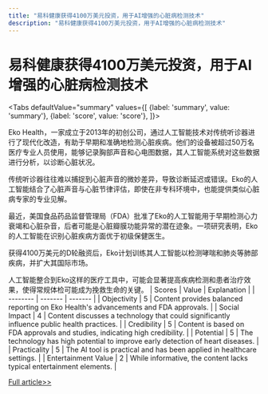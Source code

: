 ```yaml
---
title: "易科健康获得4100万美元投资，用于AI增强的心脏病检测技术"
description: "易科健康获得4100万美元投资，用于AI增强的心脏病检测技术"
---
```



# 易科健康获得4100万美元投资，用于AI增强的心脏病检测技术


<Tabs
	defaultValue="summary"
	values={[
	{label: 'summary', value: 'summary'},
	{label: 'score', value: 'score'},
]}>
<TabItem value="summary">


Eko Health，一家成立于2013年的初创公司，通过人工智能技术对传统听诊器进行了现代化改造，有助于早期和准确地检测心脏疾病。他们的设备被超过50万名医疗专业人员使用，能够记录胸部声音和心电图数据，其人工智能系统对这些数据进行分析，以诊断心脏状况。

传统听诊器往往难以捕捉到心脏声音的微妙差异，导致诊断延迟或错误。Eko的人工智能结合了心脏声音与心脏节律评估，即使在非专科环境中，也能提供类似心脏病专家的专业见解。

最近，美国食品药品监督管理局（FDA）批准了Eko的人工智能用于早期检测心力衰竭和心脏杂音，后者可能是心脏瓣膜功能异常的潜在迹象。一项研究表明，Eko的人工智能在识别心脏疾病方面优于初级保健医生。

获得4100万美元的D轮融资后，Eko计划训练其人工智能以检测哮喘和肺炎等肺部疾病，并扩大其国际市场。

人工智能整合到Eko这样的医疗工具中，可能会显著提高疾病检测和患者治疗效果，使得常规体检可能成为挽救生命的关键。
</TabItem>
<TabItem value="score">
	| Scores     | Value   | Explanation |
	| -------- | ------- | ------- |
	| Objectivity  | 5    | Content provides balanced reporting on Eko Health's advancements and FDA approvals.    |
	| Social Impact | 4     | Content discusses a technology that could significantly influence public health practices.    |
	| Credibility    | 5    | Content is based on FDA approvals and studies, indicating high credibility.    |
	| Potential    | 5    | The technology has high potential to improve early detection of heart diseases.    |
	| Practicality    | 5    | The AI tool is practical and has been applied in healthcare settings.    |
	| Entertainment Value    | 2    | While informative, the content lacks typical entertainment elements.    |
</TabItem>
</Tabs>

[Full article>>](https://techcrunch.com/2024/06/05/eko-health-scores-41m-to-detect-heart-disease-earlier-and-more-accurately/)
